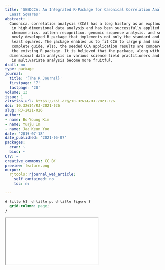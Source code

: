 ```yaml
---
title: 'SEEDCCA: An Integrated R-Package for Canonical Correlation Analysis and Partial
  Least Squares'
abstract: |
  Canonical correlation analysis (CCA) has a long history as an explanatory statistical method
   in high-dimensional data analysis and has been successfully applied in many scientific fields such as
   chemometrics, pattern recognition, genomic sequence analysis, and so on. The so-called seedCCA is a
   newly developed R package that implements not only the standard and seeded CCA but also partial
   least squares. The package enables us to fit CCA to large-p and small-n data. The paper provides a
   complete guide. Also, the seeded CCA application results are compared with the regularized CCA in
   the existing R package. It is believed that the package, along with the paper, will contribute to high
  dimensional data analysis in various science field practitioners and that the statistical methodologies
   in multivariate analysis become more fruitful.
draft: no
type: package
journal:
  title: '{The R Journal}'
  firstpage: '7'
  lastpage: '20'
volume: 13
issue: 1
citation_url: https://doi.org/10.32614/RJ-2021-026
doi: 10.32614/RJ-2021-026
slug: RJ-2021-026
author:
- name: Bo-Young Kim
- name: Yunju Im
- name: Jae Keun Yoo
date: '2019-07-18'
date_published: '2021-06-07'
packages:
  cran: ~
  bioc: ~
CTV: ~
creative_commons: CC BY
preview: feature.png
output:
  rjtools::rjournal_web_article:
    self_contained: no
    toc: no

---
```


```css
d-title h1, d-title p, d-title figure {
  grid-column: page;
}
```

<div class="l-page">
  <object data="RJ-2021-026.pdf" type="application/pdf" style="height:955px;width:100%">
    <iframe src="RJ-2021-026.pdf"></iframe>
  </object>
</div>
